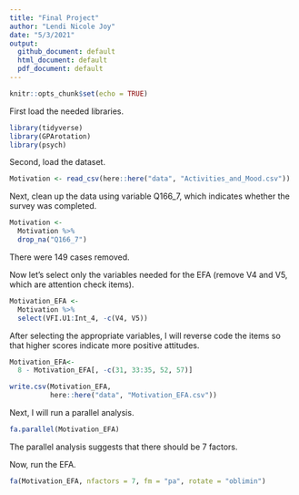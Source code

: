 ```yaml
---
title: "Final Project"
author: "Lendi Nicole Joy"
date: "5/3/2021"
output: 
  github_document: default
  html_document: default
  pdf_document: default
---
```


```r
knitr::opts_chunk$set(echo = TRUE)
```

First load the needed libraries.
```r
library(tidyverse)
library(GPArotation)
library(psych)
```

Second, load the dataset.
```r
Motivation <- read_csv(here::here("data", "Activities_and_Mood.csv"))
```

Next, clean up the data using variable Q166_7, which indicates whether the survey was completed.
```r
Motivation <- 
  Motivation %>% 
  drop_na("Q166_7")
```
There were 149 cases removed.

Now let's select only the variables needed for the EFA (remove V4 and V5, which are attention check items).
```r
Motivation_EFA <- 
  Motivation %>% 
  select(VFI.U1:Int_4, -c(V4, V5))
```

After selecting the appropriate variables, I will reverse code the items so that higher scores indicate more positive attitudes.
```r
Motivation_EFA<-  
  8 - Motivation_EFA[, -c(31, 33:35, 52, 57)]
```

```r
write.csv(Motivation_EFA,
          here::here("data", "Motivation_EFA.csv"))
```

Next, I will run a parallel analysis.
```r
fa.parallel(Motivation_EFA)
```
The parallel analysis suggests that there should be 7 factors.

Now, run the EFA.
```r
fa(Motivation_EFA, nfactors = 7, fm = "pa", rotate = "oblimin")
```